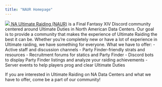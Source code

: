 ```yaml
---
title: "NAUR Homepage"
---
```


<a href="https://discord.com/invite/naurffxiv">
    <img className="h-52 w-full object-cover rounded-sm" src="/images/naurbanner.png" />
</a>
<a className="text-blue-500 underline" href="https://discord.com/invite/naurffxiv">NA Ultimate Raiding (NAUR)</a> is a Final Fantasy XIV Discord community centered around Ultimate Duties in North American Data Centers. Our goal is to provide a community that makes the experience of Ultimate Raiding the best it can be. Whether you’re completely new or have a lot of experience in Ultimate raiding, we have something for everyone.  
What we have to offer:
- Active staff and discussion channels
- Party Finder-friendly strats and resources
- Recruitment forums for statics and Party Finder
- Discord bots to display Party Finder listings and analyze your raiding achievements
- Server events to help players prog and clear Ultimate Duties

If you are interested in Ultimate Raiding on NA Data Centers and what we have to offer, come be a part of our community!